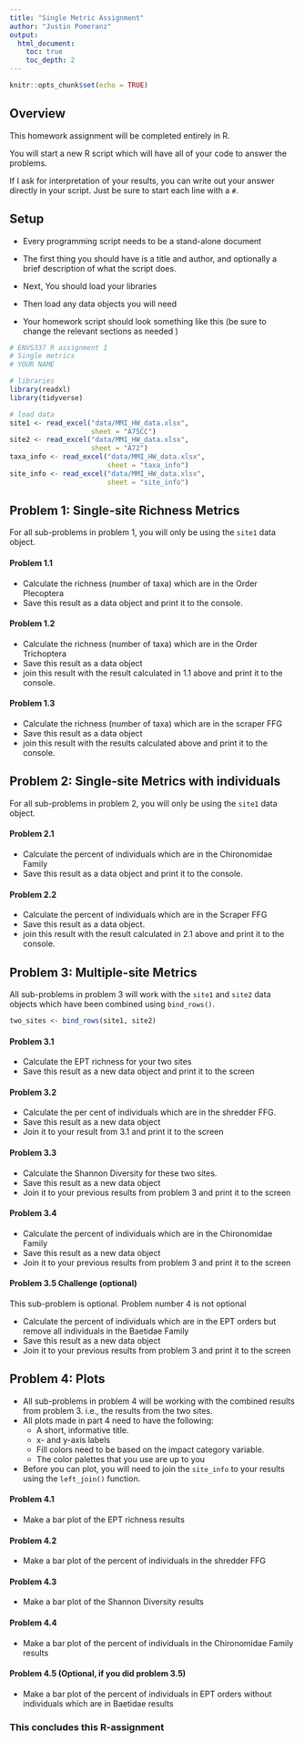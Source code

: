 ```yaml
---
title: "Single Metric Assignment"
author: "Justin Pomeranz"
output: 
  html_document:
    toc: true
    toc_depth: 2
---
```


```r
knitr::opts_chunk$set(echo = TRUE)
```

## Overview

This homework assignment will be completed entirely in R.  

You will start a new R script which will have all of your code to answer the problems.  

If I ask for interpretation of your results, you can write out your answer directly in your script. Just be sure to start each line with a `#`. 

## Setup  

* Every programming script needs to be a stand-alone document  
* The first thing you should have is a title and author, and optionally a brief description of what the script does.  
* Next, You should load your libraries  
* Then load any data objects you will need  

* Your homework script should look something like this (be sure to change the relevant sections as needed )  

```r
# ENVS337 R assignment 1
# Single metrics
# YOUR NAME

# libraries
library(readxl)
library(tidyverse)

# load data
site1 <- read_excel("data/MMI_HW_data.xlsx",
                    sheet = "A75CC")
site2 <- read_excel("data/MMI_HW_data.xlsx",
                    sheet = "A72")
taxa_info <- read_excel("data/MMI_HW_data.xlsx",
                        sheet = "taxa_info")
site_info <- read_excel("data/MMI_HW_data.xlsx",
                        sheet = "site_info")
```


## Problem 1: Single-site Richness Metrics  

For all sub-problems in problem 1, you will only be using the `site1` data object. 

#### Problem 1.1  
* Calculate the richness (number of taxa) which are in the Order Plecoptera  
* Save this result as a data object and print it to the console. 

#### Problem 1.2  
* Calculate the richness (number of taxa) which are in the Order Trichoptera  
* Save this result as a data object  
* join this result with the result calculated in 1.1 above and print it to the console. 

#### Problem 1.3  
* Calculate the richness (number of taxa) which are in the scraper FFG  
* Save this result as a data object  
* join this result with the results calculated above and print it to the console. 

## Problem 2: Single-site Metrics with individuals  

For all sub-problems in problem 2, you will only be using the `site1` data object. 

#### Problem 2.1  

* Calculate the percent of individuals which are in the Chironomidae Family  
* Save this result as a data object and print it to the console. 

#### Problem 2.2  

* Calculate the percent of individuals which are in the Scraper FFG  
* Save this result as a data object.  
* join this result with the result calculated in 2.1 above and print it to the console. 


## Problem 3: Multiple-site Metrics  

All sub-problems in problem 3 will work with the `site1` and `site2` data objects which have been combined using `bind_rows()`.  

```r
two_sites <- bind_rows(site1, site2)
```


#### Problem 3.1  

* Calculate the EPT richness for your two sites  
* Save this result as a new data object and print it to the screen  

#### Problem 3.2  

* Calculate the per cent of individuals which are in the shredder FFG. 
* Save this result as a new data object
* Join it to your result from 3.1 and print it to the screen  

#### Problem 3.3  

* Calculate the Shannon Diversity for these two sites.  
* Save this result as a new data object
* Join it to your previous results from problem 3 and print it to the screen  

#### Problem 3.4  

* Calculate the percent of individuals which are in the Chironomidae Family  
* Save this result as a new data object
* Join it to your previous results from problem 3 and print it to the screen  

#### Problem 3.5 Challenge (optional)   

This sub-problem is optional. Problem number 4 is not optional 

* Calculate the percent of individuals which are in the EPT orders but remove all individuals in the Baetidae Family    
* Save this result as a new data object
* Join it to your previous results from problem 3 and print it to the screen  


## Problem 4: Plots    
* All sub-problems in problem 4 will be working with the combined results from problem 3. i.e., the results from the two sites.   
* All plots made in part 4 need to have the following:  
  * A short, informative title.  
  * x- and y-axis labels  
  * Fill colors need to be based on the impact category variable.  
  * The color palettes that you use are up to you  

* Before you can plot, you will need to join the `site_info` to your results using the `left_join()` function. 
  
#### Problem 4.1  

* Make a bar plot of the EPT richness results  

#### Problem 4.2  

* Make a bar plot of the percent of individuals in the shredder FFG 

#### Problem 4.3  

* Make a bar plot of the Shannon Diversity results  

#### Problem 4.4  

* Make a bar plot of the percent of individuals in the Chironomidae Family results  

#### Problem 4.5 (Optional, if you did problem 3.5)  

* Make a bar plot of the percent of individuals in EPT orders without individuals which are in Baetidae results  

### This concludes this R-assignment  



